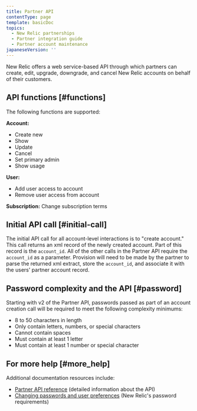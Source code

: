 ```yaml
---
title: Partner API
contentType: page
template: basicDoc
topics:
  - New Relic partnerships
  - Partner integration guide
  - Partner account maintenance
japaneseVersion: ''
---
```


New Relic offers a web service-based API through which partners can create, edit, upgrade, downgrade, and cancel New Relic accounts on behalf of their customers.

## API functions [#functions]

The following functions are supported:

**Account:**

* Create new
* Show
* Update
* Cancel
* Set primary admin
* Show usage

**User:**

* Add user access to account
* Remove user access from account

**Subscription:** Change subscription terms

## Initial API call [#initial-call]

The initial API call for all account-level interactions is to "create account." This call returns an xml record of the newly created account. Part of this record is the `account_id`. All of the other calls in the Partner API require the `account_id` as a parameter. Provision will need to be made by the partner to parse the returned xml extract, store the `account_id`, and associate it with the users' partner account record.

## Password complexity and the API [#password]

Starting with v2 of the Partner API, passwords passed as part of an account creation call will be required to meet the following complexity minimums:

* 8 to 50 characters in length
* Only contain letters, numbers, or special characters
* Cannot contain spaces
* Must contain at least 1 letter
* Must contain at least 1 number or special character

## For more help [#more_help]

Additional documentation resources include:

* [Partner API reference](/docs/accounts-partnerships/partnerships/partner-api) (detailed information about the API)
* [Changing passwords and user preferences](/docs/accounts-partnerships/accounts/account-maintenance/changing-passwords-user-preferences#requirements) (New Relic's password requirements)
